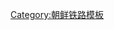 {{鐵道路線|
| 模板名稱 = 旧津里线
| 名稱 = [[旧津里线]]（已废止）
| 代表色 = blue
| 背景顏色 = #ffffff
| 車站列表 = [[黄草岭站|黄草岭]] - [[旧津里站|旧津里]]}}<noinclude>
[[Category:朝鲜铁路模板]]

</noinclude>